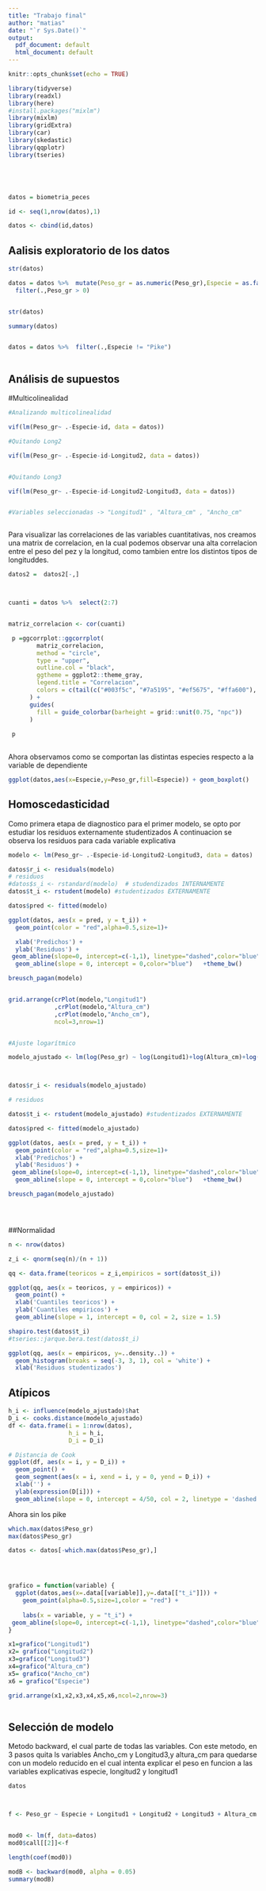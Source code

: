 ```yaml
---
title: "Trabajo final"
author: "matias"
date: "`r Sys.Date()`"
output:
  pdf_document: default
  html_document: default
---
```


```r
knitr::opts_chunk$set(echo = TRUE)
```

```r

library(tidyverse)
library(readxl)
library(here)
#install.packages("mixlm")
library(mixlm)
library(gridExtra)
library(car)
library(skedastic)
library(qqplotr)
library(tseries)






```

```r





datos = biometria_peces

id <- seq(1,nrow(datos),1)

datos <- cbind(id,datos)

```

## Aalisis exploratorio de los datos

```r

str(datos)

datos = datos %>%  mutate(Peso_gr = as.numeric(Peso_gr),Especie = as.factor(Especie) ) %>% 
  filter(.,Peso_gr > 0)


str(datos)

summary(datos)


datos = datos %>%  filter(.,Especie != "Pike")



```

## Análisis de supuestos
#Multicolinealidad
```r




#Analizando multicolinealidad

vif(lm(Peso_gr~ .-Especie-id, data = datos))

#Quitando Long2

vif(lm(Peso_gr~ .-Especie-id-Longitud2, data = datos))


#Quitando Long3

vif(lm(Peso_gr~ .-Especie-id-Longitud2-Longitud3, data = datos))


#Variables seleccionadas -> "Longitud1" , "Altura_cm" , "Ancho_cm"



```




Para visualizar las correlaciones de las variables cuantitativas, nos creamos una matrix de correlacion, en la cual podemos observar una alta correlacion entre el peso del pez y la longitud, como tambien entre los distintos tipos de longituddes.

```r





datos2 =  datos2[-,]



cuanti = datos %>%  select(2:7) 


matriz_correlacion <- cor(cuanti) 

 p =ggcorrplot::ggcorrplot(
        matriz_correlacion,
        method = "circle", 
        type = "upper",
        outline.col = "black",
        ggtheme = ggplot2::theme_gray,
        legend.title = "Correlacion",
        colors = c(tail(c("#003f5c", "#7a5195", "#ef5675", "#ffa600"), 1), "#ffffff", c("#003f5c", "#7a5195", "#ef5675", "#ffa600")[1])
      ) + 
      guides(
        fill = guide_colorbar(barheight = grid::unit(0.75, "npc"))
      )
 
 p
 
```

Ahora observamos como se comportan las distintas especies respecto a la variable de dependiente

```r

ggplot(datos,aes(x=Especie,y=Peso_gr,fill=Especie)) + geom_boxplot()
```




## Homoscedasticidad 

Como primera etapa de diagnostico para el primer modelo, se opto por estudiar los residuos externamente studentizados A continuacion se observa los residuos para cada variable explicativa
```r

modelo <- lm(Peso_gr~ .-Especie-id-Longitud2-Longitud3, data = datos)

datos$r_i <- residuals(modelo)  
# residuos
#datos$s_i <- rstandard(modelo)  # studendizados INTERNAMENTE
datos$t_i <- rstudent(modelo) #studentizados EXTERNAMENTE 

datos$pred <- fitted(modelo)

ggplot(datos, aes(x = pred, y = t_i)) + 
  geom_point(color = "red",alpha=0.5,size=1)+

  xlab('Predichos') +
  ylab('Residuos') +
 geom_abline(slope=0, intercept=c(-1,1), linetype="dashed",color="blue")+
  geom_abline(slope = 0, intercept = 0,color="blue")   +theme_bw()

breusch_pagan(modelo)


grid.arrange(crPlot(modelo,"Longitud1")
             ,crPlot(modelo,"Altura_cm")
             ,crPlot(modelo,"Ancho_cm"),
             ncol=3,nrow=1)


#Ajuste logarítmico

modelo_ajustado <- lm(log(Peso_gr) ~ log(Longitud1)+log(Altura_cm)+log(Ancho_cm), data = datos)



datos$r_i <- residuals(modelo_ajustado)  

# residuos

datos$t_i <- rstudent(modelo_ajustado) #studentizados EXTERNAMENTE 

datos$pred <- fitted(modelo_ajustado)

ggplot(datos, aes(x = pred, y = t_i)) + 
  geom_point(color = "red",alpha=0.5,size=1)+
  xlab('Predichos') +
  ylab('Residuos') +
 geom_abline(slope=0, intercept=c(-1,1), linetype="dashed",color="blue")+
  geom_abline(slope = 0, intercept = 0,color="blue")   +theme_bw()

breusch_pagan(modelo_ajustado)





```

##Normalidad

```r

n <- nrow(datos)

z_i <- qnorm(seq(n)/(n + 1))

qq <- data.frame(teoricos = z_i,empiricos = sort(datos$t_i))

ggplot(qq, aes(x = teoricos, y = empiricos)) +
  geom_point() +
  xlab('Cuantiles teoricos') +
  ylab('Cuantiles empiricos') +
  geom_abline(slope = 1, intercept = 0, col = 2, size = 1.5)

shapiro.test(datos$t_i)
#tseries::jarque.bera.test(datos$t_i)

ggplot(qq, aes(x = empiricos, y=..density..)) +
  geom_histogram(breaks = seq(-3, 3, 1), col = 'white') +
  xlab('Residuos studentizados')
```



## Atípicos

```r

h_i <- influence(modelo_ajustado)$hat
D_i <- cooks.distance(modelo_ajustado)
df <- data.frame(i = 1:nrow(datos),
                 h_i = h_i,
                 D_i = D_i)

# Distancia de Cook
ggplot(df, aes(x = i, y = D_i)) +
  geom_point() +
  geom_segment(aes(x = i, xend = i, y = 0, yend = D_i)) +
  xlab('') +
  ylab(expression(D[i])) +
  geom_abline(slope = 0, intercept = 4/50, col = 2, linetype = 'dashed')

```




Ahora sin los pike

```r

which.max(datos$Peso_gr)
max(datos$Peso_gr)

datos <- datos[-which.max(datos$Peso_gr),]





```







```r

grafico = function(variable) {
  ggplot(datos,aes(x=.data[[variable]],y=.data[["t_i"]])) +
    geom_point(alpha=0.5,size=1,color = "red") +
  
    labs(x = variable, y = "t_i") + 
 geom_abline(slope=0, intercept=c(-1,1), linetype="dashed",color="blue") +  geom_abline(slope = 0, intercept = 0,color="blue")   +theme_bw()
}

x1=grafico("Longitud1")
x2= grafico("Longitud2")
x3=grafico("Longitud3")
x4=grafico("Altura_cm")
x5= grafico("Ancho_cm")
x6 = grafico("Especie")

grid.arrange(x1,x2,x3,x4,x5,x6,ncol=2,nrow=3)



```



## Selección de modelo

Metodo backward, el cual parte de todas las variables. 
Con este metodo, en 3 pasos quita ls variables Ancho_cm y Longitud3,y altura_cm  para quedarse con un modelo reducido en el cual intenta explicar el peso en funcion a las variables explicativas especie, longitud2 y longitud1 
```r
datos



f <- Peso_gr ~ Especie + Longitud1 + Longitud2 + Longitud3 + Altura_cm + Ancho_cm


mod0 <- lm(f, data=datos)
mod0$call[[2]]<-f

length(coef(mod0))

modB <- backward(mod0, alpha = 0.05)
summary(modB)




```
